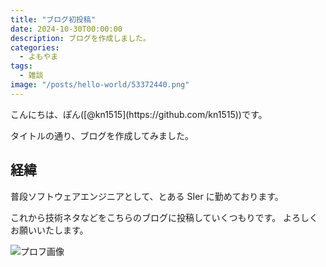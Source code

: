 ```yaml
---
title: "ブログ初投稿"
date: 2024-10-30T00:00:00
description: ブログを作成しました。
categories:
  - よもやま
tags:
  - 雑談
image: "/posts/hello-world/53372440.png"
---
```


<summary>こんにちは、ぽん([@kn1515](https://github.com/kn1515))です。</summary>

<more>

タイトルの通り、ブログを作成してみました。

## 経緯

普段ソフトウェアエンジニアとして、とある SIer に勤めております。

これから技術ネタなどをこちらのブログに投稿していくつもりです。
よろしくお願いいたします。

![プロフ画像](./53372440.png)

</more>
